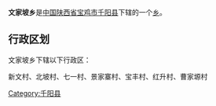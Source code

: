 {{中国乡级行政区
|行政区全称 = 文家坡乡
|景观照片文件名 = 
|景观照片描述 = 
|汉语拼音 =
|其他语言 = 
|其他语言名称 = 
|位置图文件名 = 
|位置图描述 = 
|自定义图片=
|上级行政区 = [[陕西省|陕西省]][[宝鸡市|宝鸡市]][[千阳县|千阳县]]
|行政区类别 = [[乡级行政区|乡]]
|行政区划代码 = 
|行政区划 = 
|村委会 = 
|居委会 = 
|建置时间 = 
|领导职位 = 
|领导名称 = 
|政府驻地 = 
|毗邻 = 
|地理坐标 = 
|总面积 = 
|总人口 = 
|户籍人口 = 
|户籍人口年份 = 
|常住人口 = 
|常住人口年份 = 
|人口密度 = 
|GDP = 
|邮政编码 = 
|电话区号 = 
|官方网站 = 
|网站名称 = 
}}
'''文家坡乡'''是[[中华人民共和国|中国]][[陕西省|陕西省]][[宝鸡市|宝鸡市]][[千阳县|千阳县]]下辖的一个[[乡级行政区|乡]]。

== 行政区划 ==
文家坡乡下辖以下行政区：

新文村、北坡村、七一村、景家寨村、宝丰村、红升村、曹家塬村

{{陕西小作品}}
{{千阳县行政区划}}

[[Category:千阳县|Category:千阳县]]